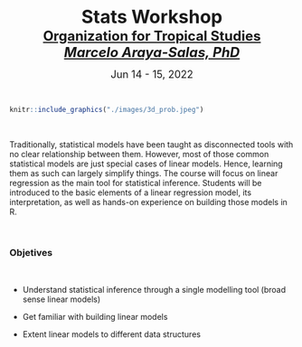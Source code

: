 
<br>

<center>
<font size="6"><b>Stats Workshop</b></font>
</center>

<center><font size="5"><b><a href="https://tropicalstudies.org/">Organization for Tropical Studies</a><br></b></font></center>

<i><center><font size="5"><b><a href="marceloarayasalas.weebly.com/">Marcelo Araya-Salas, PhD</a><br></b></font></center></i>

<center>
<font size="4">Jun 14 - 15, 2022</font>
</center>

<!-- <center><img src="./images/3d_prob.jpeg" alt =3d probability plot"></center> -->

&nbsp; 

```r

knitr::include_graphics("./images/3d_prob.jpeg")

```
&nbsp;

Traditionally, statistical models have been taught as disconnected tools with no clear relationship between them. However, most of those common statistical models are just special cases of linear models. Hence, learning them as such can largely simplify things. The course will focus on linear regression as the main tool for statistical inference. Students will be introduced to the basic elements of a linear regression model, its interpretation, as well as hands-on experience on building those models in R.

&nbsp;

<div class="alert alert-info">

### Objetives

&nbsp;

- Understand statistical inference through a single modelling tool (broad sense linear models)

- Get familiar with building linear models
 
- Extent linear models to different data structures

</div>

&nbsp;    
